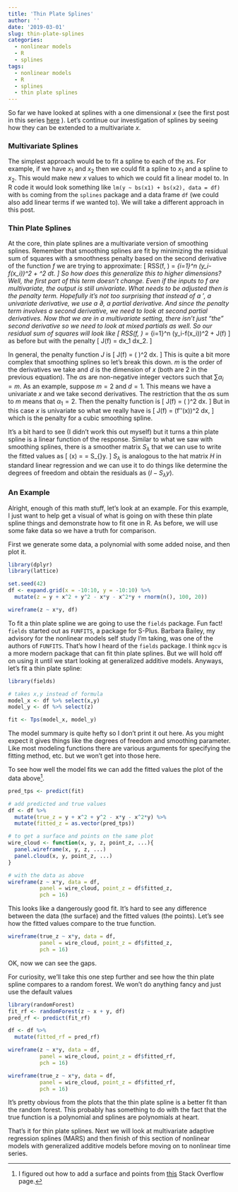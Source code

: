 ```yaml
---
title: 'Thin Plate Splines'
author: ''
date: '2019-03-01'
slug: thin-plate-splines
categories:
  - nonlinear models
  - R
  - splines
tags:
  - nonlinear models
  - R
  - splines
  - thin plate splines
---
```


So far we have looked at splines with a one dimensional $x$ (see the first post in this series [here](/2019/02/04/what-are-splines/) ). Let's continue our investigation of splines by seeing how they can be extended to a multivariate $x$.

### Multivariate Splines

The simplest approach would be to fit a spline to each of the $x$s. For example, if we have $x_1$ and $x_2$ then we could fit a spline to $x_1$ and a spline to $x_2$. This would make new $x$ values to which we could fit a linear model to. In R code it would look something like `lm(y ~ bs(x1) + bs(x2), data = df)` with `bs` coming from the `splines` package and a data frame `df` (we could also add linear terms if we wanted to). We will take a different approach in this post.


### Thin Plate Splines

At the core, thin plate splines are a multivariate version of smoothing splines. Remember that smoothing splines are fit by minimizing the residual sum of squares with a smoothness penalty based on the second derivative of the function $f$ we are trying to approximate:
\[
RSS(f, \lambda) = \sum_{i=1}^n (y_i-f(x_i))^2 + \lambda \int [f''(t)]^2 dt.
\]
So how does this generalize this to higher dimensions? Well, the first part of this term doesn't change. Even if the inputs to $f$ are multivariate, the output is still univariate. What needs to be adjusted then is the penalty term. Hopefully it's not too surprising that instead of a $'$, a univariate derivative, we use a $\partial$, a partial derivative. And since the penalty term involves a second derivative, we need to look at second partial derivatives. Now that we are in a multivariate setting, there isn't just "the" second derivative so we need to look at mixed partials as well. So our residual sum of squares will look like
\[
RSS(f, \lambda) = \sum_{i=1}^n (y_i-f(x_i))^2 + \lambda J(f)
\]
as before but with the penalty
\[
J(f) = \int \left[ \left(\frac{\partial^2f(x)}{\partial x_1^2} \right)^2 + 2\left(\frac{\partial^2f(x)}{\partial x_1x_2} \right)^2 + \left(\frac{\partial^2f(x)}{\partial x_2^2} \right)^2 \right] dx_1 dx_2.
\]

In general, the penalty function $J$ is 
\[
J(f) = \int \sum \frac{m!}{\alpha_1! \cdots \alpha_d!} \left(\frac{\partial^m f(x)}{\partial x_1^{\alpha_1} \cdots \partial x_d^{\alpha_d}} \right)^2 dx.
\]
This is quite a bit more complex that smoothing splines so let's break this down. $m$ is the order of the derivatives we take and $d$ is the dimension of $x$ (both are 2 in the previous equation). The $\alpha$s are non-negative integer vectors such that $\sum \alpha_i = m$. As an example, suppose $m = 2$ and $d = 1$. This means we have a univariate $x$ and we take second derivatives. The restriction that the $\alpha$s sum to $m$ means that $\alpha_1 = 2$. Then the penalty function is
\[
J(f) = \int \frac{2!}{2!} \left(\frac{\partial^2 f(x)}{\partial x^2} \right)^2 dx.
\]
But in this case $x$ is univariate so what we really have is
\[
J(f) = \int (f''(x))^2 dx,
\]
which is the penalty for a cubic smoothing spline.

It's a bit hard to see (I didn't work this out myself) but it turns a thin plate spline is a linear function of the response. Similar to what we saw with smoothing splines, there is a smoother matrix $S_{\lambda}$ that we can use to write the fitted values as
\[
\hat{f}(x) = \hat{y} = S_{\lambda}y.
\]
$S_{\lambda}$ is analogous to the hat matrix $H$ in standard linear regression and we can use it to do things like determine the degrees of freedom and obtain the residuals as $(I-S_{\lambda}y)$. 

### An Example

Alright, enough of this math stuff, let's look at an example. For this example, I just want to help get a visual of what is going on with these thin plate spline things and demonstrate how to fit one in R. As before, we will use some fake data so we have a truth for comparison.

First we generate some data, a polynomial with some added noise, and then plot it.

```r
library(dplyr)
library(lattice)

set.seed(42)
df <- expand.grid(x = -10:10, y = -10:10) %>% 
  mutate(z = y + x^2 + y^2 - x*y - x^2*y + rnorm(n(), 100, 20))

wireframe(z ~ x*y, df)
```

To fit a thin plate spline we are going to use the `fields` package. Fun fact! `fields` started out as `FUNFITS`, a package for S-Plus. Barbara Bailey, my advisory for the nonlinear models self study I'm taking, was one of the authors of `FUNFITS`. That's how I heard of the `fields` package. I think `mgcv` is a more modern package that can fit thin plate splines. But we will hold off on using it until we start looking at generalized additive models. Anyways, let's fit a thin plate spline: 

```r
library(fields)

# takes x,y instead of formula
model_x <- df %>% select(x,y)
model_y <- df %>% select(z)

fit <- Tps(model_x, model_y)
```

The model summary is quite hefty so I don't print it out here. As you might expect it gives things like the degrees of freedom and smoothing parameter. Like most modeling functions there are various arguments for specifying the fitting method, etc. but we won't get into those here. 

To see how well the model fits we can add the fitted values the plot of the data above[^1].

```r
pred_tps <- predict(fit)

# add predicted and true values
df <- df %>% 
  mutate(true_z = y + x^2 + y^2 - x*y - x^2*y) %>% 
  mutate(fitted_z = as.vector(pred_tps))

# to get a surface and points on the same plot
wire_cloud <- function(x, y, z, point_z, ...){
  panel.wireframe(x, y, z, ...)
  panel.cloud(x, y, point_z, ...)
}

# with the data as above
wireframe(z ~ x*y, data = df,
          panel = wire_cloud, point_z = df$fitted_z,
          pch = 16)
```

This looks like a dangerously good fit. It's hard to see any difference between the data (the surface) and the fitted values (the points). Let's see how the fitted values compare to the true function.

```r
wireframe(true_z ~ x*y, data = df,
          panel = wire_cloud, point_z = df$fitted_z,
          pch = 16)
```

OK, now we can see the gaps.


For curiosity, we'll take this one step further and see how the thin plate spline compares to a random forest. We won't do anything fancy and just use the default values

```r
library(randomForest)
fit_rf <- randomForest(z ~ x + y, df)
pred_rf <- predict(fit_rf)

df <- df %>% 
  mutate(fitted_rf = pred_rf)

wireframe(z ~ x*y, data = df,
          panel = wire_cloud, point_z = df$fitted_rf,
          pch = 16)

wireframe(true_z ~ x*y, data = df,
          panel = wire_cloud, point_z = df$fitted_rf,
          pch = 16)

```

It's pretty obvious from the plots that the thin plate spline is a better fit than the random forest. This probably has something to do with the fact that the true function is a polynomial and splines are polynomials at heart.

That's it for thin plate splines. Next we will look at multivariate adaptive regression splines (MARS) and then finish of this section of nonlinear models with generalized additive models before moving on to nonlinear time series.




[^1]: I figured out how to add a surface and points from [this](https://stackoverflow.com/questions/1406202/plotting-a-wireframe-and-a-cloud-with-lattice-in-r) Stack Overflow page.

